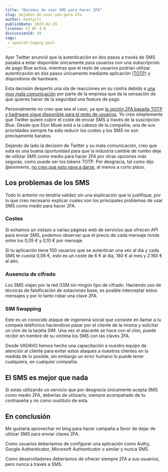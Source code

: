```yaml
---
title: "Dejemos de usar SMS para hacer 2FA"
slug: dejemos-de-usar-sms-para-2fa
author: montyclt
publishDate: 2023-02-19
license: CC BY 4.0
discussionId: 39
tags:
 - spanish-legacy-post
---
```


Ayer Twitter anunció que la autenticación en dos pasos a través de SMS pasaba a
estar disponible únicamente para usuarios con una subscripción de pago Blue
activa, mientras que el resto de usuarios podrían utilizar autenticación en dos
pasos únicamente mediante aplicación
([TOTP](https://es.wikipedia.org/wiki/Algoritmo_de_contraseña_de_un_solo_uso_basada_en_el_tiempo))
y dispositivos de hardware.

Esta decisión despertó una ola de reacciones en su contra debido a [una muy mala
comunicación](https://twitter.com/montyclt/status/1626919967277912067) por parte
de la empresa que da la sensación de que quieres hacer de la seguridad una
feature de pago.

Personalmente no creo que sea el caso, ya que [la opción 2FA basada TOTP y
hadrware sigue disponible para el resto de
usuarios](https://twitter.com/elonmusk/status/1627059645293670401). Yo creo
simplemente que Twitter quiere cubrir el coste de enviar SMS a través de la
suscripción Blue. Desde que Elon Musk está a la cabeza de la compañía, una de
sus prioridades siempre ha sido reducir los costes y los SMS no son precisamente
baratos.

Dejando de lado la decisión de Twitter y su mala comunicación, creo que esta es
una buena oportunidad para que la industria cambie de rumbo deje de utilizar SMS
como medio para hacer 2FA por otras opciones más seguras, como puede ser los
tokens TOTP. Por desgracia, tal como dijo @eiximenis, [no creo que esto vaya a
darse](https://twitter.com/eiximenis/status/1627039886015442944), al menos a
corto plazo.

## Los problemas de los SMS

Todo lo anterior no tendría validez sin una explicación que lo justifique, por
lo que creo necesario explicar cuales son los principales problemas de usar SMS
como medio para hacer 2FA.

### Costes

Si echamos un vistazo a varias páginas web de servicios que ofrecen API para
enviar SMS, podemos observar que el precio de cada mensaje ronda entre los 0,05
€ y 0,10 € por mensaje.

Si tu aplicación tiene 100 usuarios que se autentican una vez al día y cada SMS
te cuesta 0,06 €, esto es un coste de 6 € al día, 180 € al mes y 2.160 € al año.

### Ausencia de cifrado

Los SMS viajan por la red GSM sin ningún tipo de cifrado. Haciendo uso de
técnicas de falsificación de estaciones base, es posible interceptar estos
mensajes y por lo tanto robar una clave 2FA.

### SIM Swapping

Este es un conocido ataque de ingeniería social que consiste en llamar a tu
compaía teléfonica haciendose pasar por el cliente de la misma y solicitar un
clon de la tarjeta SIM. Una vez el atacante se hace con el clon, puede recibir
en nombre de su víctima los SMS con las claves 2FA.

Desde VADAVO hemos hecho una capacitación a nuestro equipo de atención al
cliente para evitar estos ataques a nuestros clientes en la medida de lo
posible, sin embargo un error humano lo puede tener cualquiera, en cualquier
compañía.

## El SMS es mejor que nada

Si estás utilizando un servicio que por desgracia únicamente acepta SMS como
medio 2FA, deberías de utilizarlo, siempre acompañado de tu contraseña y no como
sustituto de esta.

## En conclusión

Me gustaría aprovechar mi blog para hacer campaña a favor de dejar de utilizar
SMS para enviar claves 2FA.

Como usuarios deberíamos de configurar una aplicación como Authy, Google
Authenticator, Microsoft Authenticator o similar y nunca SMS.

Como desarrolladores deberíamos de ofrecer siempre 2FA a sus usuarios, pero
nunca a través a SMS.
